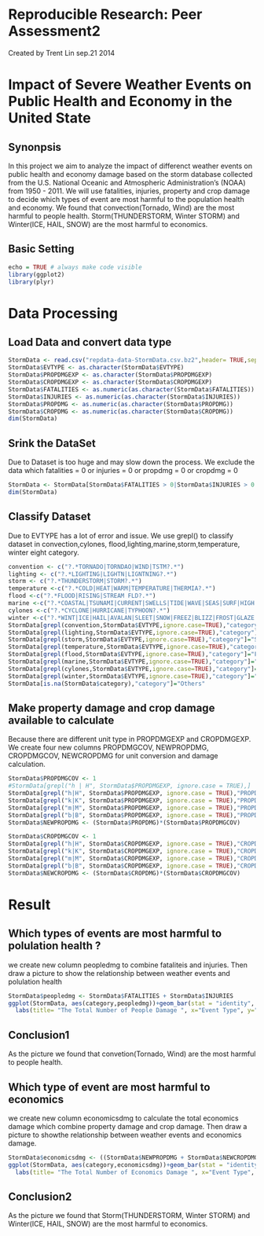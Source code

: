Reproducible Research: Peer Assessment2
========================================================
Created by Trent Lin sep.21 2014

# Impact of Severe Weather Events on Public Health and Economy in the United State

## Synonpsis
In this project we aim to analyze the impact of differenct weather events on public health and economy
damage based on the storm database collected from the U.S. National Oceanic and Atmospheric Administration's (NOAA) from 1950 - 2011. We will use fatalities, injuries, property and crop damage to decide which types of event are most harmful to the population health and economy. We found that convection(Tornado, Wind) are the most harmful to people health. Storm(THUNDERSTORM, Winter STORM) and Winter(ICE, HAIL, SNOW) are the most harmful to economics.

## Basic Setting
```r
echo = TRUE # always make code visible
library(ggplot2)
library(plyr)
```
# Data Processing
## Load Data and convert data type
```r
StormData <- read.csv("repdata-data-StormData.csv.bz2",header= TRUE,sep=",")
StormData$EVTYPE <- as.character(StormData$EVTYPE)
StormData$PROPDMGEXP <- as.character(StormData$PROPDMGEXP)
StormData$CROPDMGEXP <- as.character(StormData$CROPDMGEXP)
StormData$FATALITIES <- as.numeric(as.character(StormData$FATALITIES))
StormData$INJURIES <- as.numeric(as.character(StormData$INJURIES))
StormData$PROPDMG <- as.numeric(as.character(StormData$PROPDMG))
StormData$CROPDMG <- as.numeric(as.character(StormData$CROPDMG))
dim(StormData)
```
## Srink the DataSet
Due to Dataset is too huge and may slow down the process. 
We exclude the data which fatalities = 0 or injuries = 0 or propdmg = 0 or cropdmg = 0
```r
StormData <- StormData[StormData$FATALITIES > 0|StormData$INJURIES > 0|StormData$PROPDMG >0|StormData$CROPDMG >0,]
dim(StormData)
```
## Classify Dataset
Due to EVTYPE has a lot of error and issue. We use grepl() to classify dataset in convection,cylones,
flood,lighting,marine,storm,temperature, winter eight category.
```r
convention <- c("?.*TORNADO|TORNDAO|WIND|TSTM?.*")
lighting <- c("?.*LIGHTING|LIGHTN|LIGNTNING?.*")
storm <- c("?.*THUNDERSTORM|STORM?.*")
temperature <-c("?.*COLD|HEAT|WARM|TEMPERATURE|THERMIA?.*")
flood <-c("?.*FLOOD|RISING|STREAM FLD?.*")
marine <-c("?.*COASTAL|TSUNAMI|CURRENT|SWELLS|TIDE|WAVE|SEAS|SURF|HIGH WATER?.*")
cylones <-c("?.*CYCLONE|HURRICANE|TYPHOON?.*")
winter <-c("?.*WINT|ICE|HAIL|AVALAN|SLEET|SNOW|FREEZ|BLIZZ|FROST|GLAZE|MIXED?.*")
StormData[grepl(convention,StormData$EVTYPE,ignore.case=TRUE),"category"]="Convection"
StormData[grepl(lighting,StormData$EVTYPE,ignore.case=TRUE),"category"]="Lighting"
StormData[grepl(storm,StormData$EVTYPE,ignore.case=TRUE),"category"]="Storm"
StormData[grepl(temperature,StormData$EVTYPE,ignore.case=TRUE),"category"]="Temperature"
StormData[grepl(flood,StormData$EVTYPE,ignore.case=TRUE),"category"]="Flood"
StormData[grepl(marine,StormData$EVTYPE,ignore.case=TRUE),"category"]="Marine"
StormData[grepl(cylones,StormData$EVTYPE,ignore.case=TRUE),"category"]="Cylones"
StormData[grepl(winter,StormData$EVTYPE,ignore.case=TRUE),"category"]="Winter"
StormData[is.na(StormData$category),"category"]="Others"
```
## Make property damage and crop damage available to calculate
Because there are different unit type in PROPDMGEXP and CROPDMGEXP. We create four new columns PROPDMGCOV, NEWPROPDMG, CROPDMGCOV, NEWCROPDMG for unit conversion and damage calculation.
```r
StormData$PROPDMGCOV <- 1
#StormData[grepl("h | H", StormData$PROPDMGEXP, ignore.case = TRUE),]
StormData[grepl("h|H", StormData$PROPDMGEXP, ignore.case = TRUE),"PROPDMGCOV"] = 100
StormData[grepl("k|K", StormData$PROPDMGEXP, ignore.case = TRUE),"PROPDMGCOV"] = 1000
StormData[grepl("m|M", StormData$PROPDMGEXP, ignore.case = TRUE),"PROPDMGCOV"] = 1e+06
StormData[grepl("b|B", StormData$PROPDMGEXP, ignore.case = TRUE),"PROPDMGCOV"] = 1e+09
StormData$NEWPROPDMG <- (StormData$PROPDMG)*(StormData$PROPDMGCOV)

StormData$CROPDMGCOV <- 1
StormData[grepl("h|H", StormData$CROPDMGEXP, ignore.case = TRUE),"CROPDMGCOV"] = 100
StormData[grepl("k|K", StormData$CROPDMGEXP, ignore.case = TRUE),"CROPDMGCOV"] = 1000
StormData[grepl("m|M", StormData$CROPDMGEXP, ignore.case = TRUE),"CROPDMGCOV"] = 1e+06
StormData[grepl("b|B", StormData$CROPDMGEXP, ignore.case = TRUE),"CROPDMGCOV"] = 1e+09
StormData$NEWCROPDMG <- (StormData$CROPDMG)*(StormData$CROPDMGCOV)
```
# Result
## Which types of events are most harmful to polulation health ?
we create new column peopledmg to combine fataliteis and injuries. Then draw a picture to show
the relationship between weather events and polulation health
```r
StormData$peopledmg <- StormData$FATALITIES + StormData$INJURIES
ggplot(StormData, aes(category,peopledmg))+geom_bar(stat = "identity", colour = "green", fill = "green", width = 0.5)+
  labs(title= "The Total Number of People Damage ", x="Event Type", y="Number of People Damage ")
```
## Conclusion1
As the picture we found that convetion(Tornado, Wind) are the most harmful to people health.

## Which type of event are most harmful to economics
we create new column economicsdmg to calculate the total economics damage which combine property damage and crop damage. Then draw a picture to showthe relationship between weather events and economics damage.
```r
StormData$economicsdmg <- ((StormData$NEWPROPDMG + StormData$NEWCROPDMG)/1e+09)
ggplot(StormData, aes(category,economicsdmg))+geom_bar(stat = "identity", colour = "blue", fill = "blue", width = 0.5)+
  labs(title= "The Total Number of Economics Damage ", x="Event Type", y="Number of Economics Damage (USD$Billion)")
```

## Conclusion2
As the picture we found that Storm(THUNDERSTORM, Winter STORM) and Winter(ICE, HAIL, SNOW) are the  most harmful to economics.